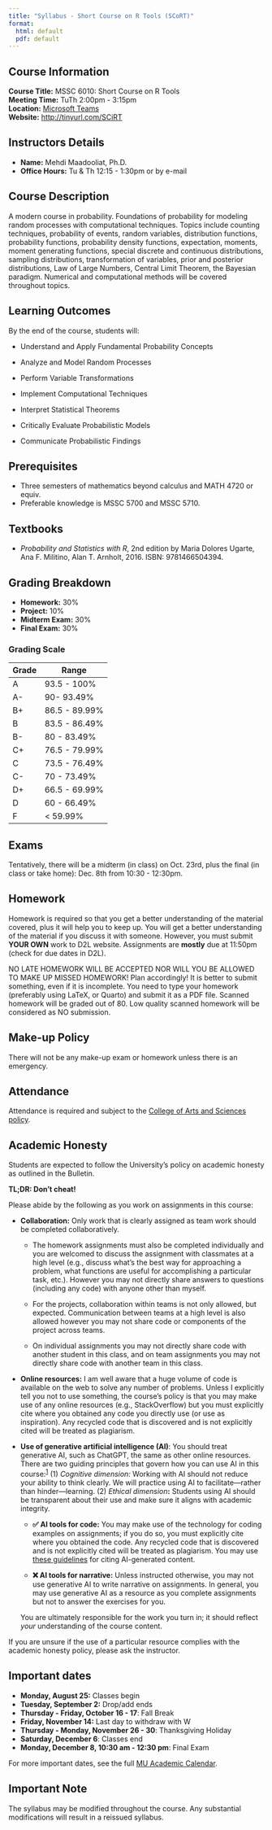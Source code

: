 ```yaml
---
title: "Syllabus - Short Course on R Tools (SCoRT)"
format: 
  html: default
  pdf: default
---
```

 
## Course Information

**Course Title:** MSSC 6010: Short Course on R Tools\
**Meeting Time:** TuTh 2:00pm - 3:15pm\
**Location:** [Microsoft Teams](https://teams.microsoft.com/l/meetup-join/19%3awd6Q_CvflXuF_yLLWv5LC6iaIgbXcr62t2pVZE4Q1Jw1%40thread.tacv2/1736282508938?context=%7b%22Tid%22%3a%22abe32f68-c72d-420d-b5bd-750c63a268e4%22%2c%22Oid%22%3a%22b0161be8-acaa-4999-ba8b-8ed780d0b7bf%22%7d)\
**Website:** [http://tinyurl.com/SCiRT](https://tinyurl.com/SCiRT)

## Instructors Details

-   **Name:** Mehdi Maadooliat, Ph.D.
-   **Office Hours:** Tu & Th 12:15 - 1:30pm or by e-mail

## Course Description

A modern course in probability. Foundations of probability for modeling random processes with computational techniques. Topics include counting techniques, probability of events, random variables, distribution functions, probability functions, probability density functions, expectation, moments, moment generating functions, special discrete and continuous distributions, sampling distributions, transformation of variables, prior and posterior distributions, Law of Large Numbers, Central Limit Theorem, the Bayesian paradigm. Numerical and computational methods will be covered throughout topics.

## Learning Outcomes

By the end of the course, students will:

-   Understand and Apply Fundamental Probability Concepts

-   Analyze and Model Random Processes

-   Perform Variable Transformations

-   Implement Computational Techniques

-   Interpret Statistical Theorems

-   Critically Evaluate Probabilistic Models

-   Communicate Probabilistic Findings

## Prerequisites

-   Three semesters of mathematics beyond calculus and MATH 4720 or equiv.
-   Preferable knowledge is MSSC 5700 and MSSC 5710.

## Textbooks

-   *Probability and Statistics with R*, 2nd edition by Maria Dolores Ugarte, Ana F. Militino, Alan T. Arnholt, 2016. ISBN: 9781466504394.

## Grading Breakdown

-   **Homework:** 30%
-   **Project:** 10%
-   **Midterm Exam:** 30%
-   **Final Exam:** 30%

### Grading Scale

| Grade | Range         |
|-------|---------------|
| A     | 93.5 - 100%   |
| A-    | 90- 93.49%    |
| B+    | 86.5 - 89.99% |
| B     | 83.5 - 86.49% |
| B-    | 80 - 83.49%   |
| C+    | 76.5 - 79.99% |
| C     | 73.5 - 76.49% |
| C-    | 70 - 73.49%   |
| D+    | 66.5 - 69.99% |
| D     | 60 - 66.49%   |
| F     | \< 59.99%     |

## Exams

Tentatively, there will be a midterm (in class) on Oct. 23rd, plus the final (in class or take home): Dec. 8th from 10:30 - 12:30pm.

## Homework

Homework is required so that you get a better understanding of the material covered, plus it will help you to keep up. You will get a better understanding of the material if you discuss it with someone. However, you must submit **YOUR OWN** work to D2L website. Assignments are **mostly** due at 11:50pm (check for due dates in D2L).

NO LATE HOMEWORK WILL BE ACCEPTED NOR WILL YOU BE ALLOWED TO MAKE UP MISSED HOMEWORK! Plan accordingly! It is better to submit something, even if it is incomplete. You need to type your homework (preferably using LaTeX, or Quarto) and submit it as a PDF file. Scanned homework will be graded out of 80. Low quality scanned homework will be considered as NO submission.

## Make-up Policy

There will not be any make-up exam or homework unless there is an emergency.

## Attendance

Attendance is required and subject to the [College of Arts and Sciences policy](https://bulletin.marquette.edu/policies/attendance/undergraduate/).

## Academic Honesty

Students are expected to follow the University's policy on academic honesty as outlined in the Bulletin.

**TL;DR: Don't cheat!**

Please abide by the following as you work on assignments in this course:

-   **Collaboration:** Only work that is clearly assigned as team work should be completed collaboratively.

    -   The homework assignments must also be completed individually and you are welcomed to discuss the assignment with classmates at a high level (e.g., discuss what's the best way for approaching a problem, what functions are useful for accomplishing a particular task, etc.). However you may not directly share answers to questions (including any code) with anyone other than myself.

    -   For the projects, collaboration within teams is not only allowed, but expected. Communication between teams at a high level is also allowed however you may not share code or components of the project across teams.

    -   On individual assignments you may not directly share code with another student in this class, and on team assignments you may not directly share code with another team in this class.

-   **Online resources:** I am well aware that a huge volume of code is available on the web to solve any number of problems. Unless I explicitly tell you not to use something, the course's policy is that you may make use of any online resources (e.g., StackOverflow) but you must explicitly cite where you obtained any code you directly use (or use as inspiration). Any recycled code that is discovered and is not explicitly cited will be treated as plagiarism.

-   **Use of generative artificial intelligence (AI)**: You should treat generative AI, such as ChatGPT, the same as other online resources. There are two guiding principles that govern how you can use AI in this course:^[1](https://sta101-f23.github.io/course-syllabus.html#fn1)^ (1) *Cognitive dimension:* Working with AI should not reduce your ability to think clearly. We will practice using AI to facilitate---rather than hinder---learning. (2) *Ethical dimension***:** Students using AI should be transparent about their use and make sure it aligns with academic integrity.

    -   **✅ AI tools for code:** You may make use of the technology for coding examples on assignments; if you do so, you must explicitly cite where you obtained the code. Any recycled code that is discovered and is not explicitly cited will be treated as plagiarism. You may use [these guidelines](https://guides.lib.monash.edu/c.php?g=219786&p=6972087) for citing AI-generated content.

    -   **❌ AI tools for narrative:** Unless instructed otherwise, you may not use generative AI to write narrative on assignments. In general, you may use generative AI as a resource as you complete assignments but not to answer the exercises for you.

    You are ultimately responsible for the work you turn in; it should reflect *your* understanding of the course content.

If you are unsure if the use of a particular resource complies with the academic honesty policy, please ask the instructor.

## Important dates

-   **Monday, August 25:** Classes begin
-   **Tuesday, September 2:** Drop/add ends
-   **Thursday - Friday, October 16 - 17**: Fall Break
-   **Friday, November 14:** Last day to withdraw with W
-   **Thursday - Monday, November 26 - 30**: Thanksgiving Holiday
-   **Saturday, December 6**: Classes end
-   **Monday, December 8, 10:30 am - 12:30 pm**: Final Exam

For more important dates, see the full [MU Academic Calendar](https://www.marquette.edu/central/registrar/2025-fall-academic-calendar.php).

## Important Note

The syllabus may be modified throughout the course. Any substantial modifications will result in a reissued syllabus.
